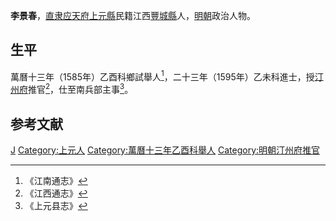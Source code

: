{{Otheruses|other=名为李景春的其他人物|李景春}}

'''李景春'''，[[直隶|直隶]][[应天府|应天府]][[上元縣|上元縣]]民籍江西[[豐城縣|豐城縣]]人，[[明朝|明朝]]政治人物。

== 生平 ==
萬曆十三年（1585年）乙酉科鄉試舉人<ref>《江南通志》</ref>，二十三年（1595年）乙未科進士，授[[汀州府|汀州府]]推官<ref>《江西通志》</ref>，仕至南兵部主事<ref>《上元县志》</ref>。

== 参考文献 ==
{{reflist}}

{{萬曆二十三年乙未科殿試金榜}}

{{Authority control}}
{{DEFAULTSORT:Li李}}
[[Category:李姓|J]]
[[Category:上元人|Category:上元人]]
[[Category:萬曆十三年乙酉科舉人|Category:萬曆十三年乙酉科舉人]]
[[Category:明朝汀州府推官|Category:明朝汀州府推官]]

{{明朝官员小作品}}